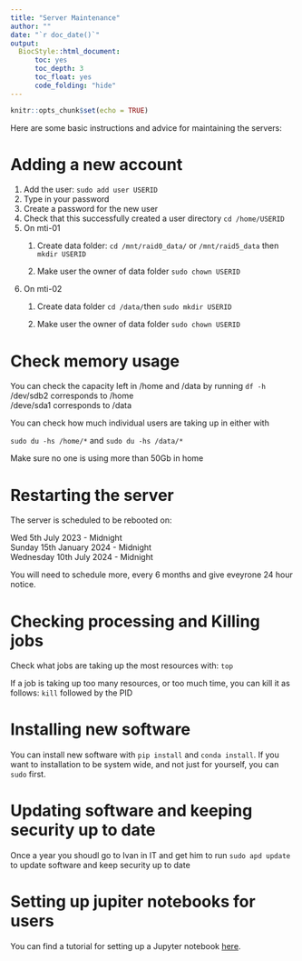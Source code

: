 ```yaml
---
title: "Server Maintenance"
author: ""
date: "`r doc_date()`"
output:
  BiocStyle::html_document:
      toc: yes
      toc_depth: 3
      toc_float: yes
      code_folding: "hide" 
---
```


```r
knitr::opts_chunk$set(echo = TRUE)
```

Here are some basic instructions and advice for maintaining the servers:

# Adding a new account

1.  Add the user: `sudo add user USERID`
2.  Type in your password
3.  Create a password for the new user
4.  Check that this successfully created a user directory `cd /home/USERID`
5.  On mti-01
    1.  Create data folder: `cd /mnt/raid0_data/` or `/mnt/raid5_data` then `mkdir USERID`

    2.  Make user the owner of data folder `sudo chown USERID`
6.  On mti-02
    1.  Create data folder `cd /data/`then `sudo mkdir USERID`

    2.  Make user the owner of data folder `sudo chown USERID`

# Check memory usage 
You can check the capacity left in /home and /data by running `df -h`   
/dev/sdb2 corresponds to  /home    
/deve/sda1 corresponds to /data


You can check how much individual users are taking up in either with 

`sudo du -hs /home/* ` and `sudo du -hs /data/*`

Make sure no one is using more than 50Gb in home

# Restarting the server
The server is scheduled to be rebooted on: 

Wed 5th July 2023 - Midnight    
Sunday 15th January 2024 - Midnight    
Wednesday 10th July 2024 - Midnight    

You will need to schedule more, every 6 months and give eveyrone 24 hour notice. 

# Checking processing and Killing jobs

Check what jobs are taking up the most resources with: `top` 

If a job is taking up too many resources, or too much time, you can kill it as follows: `kill` followed by the PID 


# Installing new software

You can install new software with `pip install` and `conda install`. If you want to installation to be system wide, and not just for yourself, you can `sudo` first. 


# Updating software and keeping security up to date
Once a year you shoudl go to Ivan in IT and get him to  run `sudo apd update` to update software and keep security up to date


# Setting up jupiter notebooks for users

You can find a tutorial for setting up a Jupyter notebook [here](https://www.dropbox.com/s/nh21x2f2bzcw9ya/Jupyter%20Notebook%20on%20the%20server-20230119_120326-Meeting%20Recording.mp4?dl=0). 
